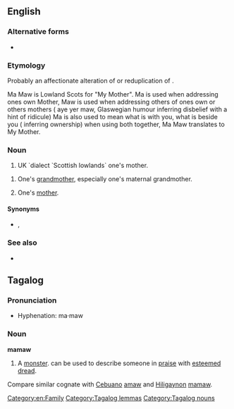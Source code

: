 ==English==

===Alternative forms===
* {{l|en|mammaw}}

===Etymology===
Probably an affectionate alteration of {{m|en|mama}} or reduplication of {{m|maw||mother}}.

Ma Maw  is Lowland Scots for "My Mother".  Ma is used when addressing ones own Mother, Maw is used when addressing others of ones own or others mothers ( aye yer maw, Glaswegian humour inferring disbelief with a hint of ridicule) 
Ma is also used to mean what is with you, what is beside you ( inferring ownership) when using both together,  Ma Maw translates to My Mother.

===Noun===
{{en-noun}}
# UK `dialect `Scottish lowlands` one's mother.

# {{lb|en|US|dialect|Southern US}} One's [[grandmother]], especially one's maternal grandmother.
# {{lb|en|US|dialect|Southern US|less commonly}} One's [[mother]].

====Synonyms====
* {{l|en|meemaw}}, {{l|en|memaw}}

===See also===
* {{l|en|papaw}}

== Tagalog ==

=== Pronunciation ===

* Hyphenation: ma‧maw

=== Noun ===
'''mamaw'''

# A [[monster]]. can be used to describe someone in [[praise]] with [[esteem|esteemed]] [[dread]].

Compare similar cognate with [[Cebuano]] [[amaw#Cebuano|amaw]] and [[Hiligaynon]] [[mamaw#Hiligaynon|mamaw]].
[[Category:en:Family]]
[[Category:Tagalog lemmas]]
[[Category:Tagalog nouns]]
